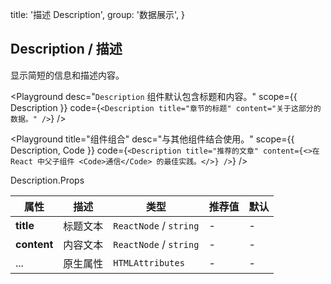 
  title: '描述 Description',
  group: '数据展示',
}

## Description / 描述

显示简短的信息和描述内容。

<Playground
  desc="`Description` 组件默认包含标题和内容。"
  scope={{ Description }}
  code={`
<Description title="章节的标题" content="关于这部分的数据。" />
`} />

<Playground
  title="组件组合"
  desc="与其他组件结合使用。"
  scope={{ Description, Code }}
  code={`
<Description title="推荐的文章" content={<>在 React 中父子组件 <Code>通信</Code> 的最佳实践。</>} />
`} />

<Attributes edit="/pages/zh-cn/components/description.mdx">
<Attributes.Title>Description.Props</Attributes.Title>

| 属性 | 描述 | 类型 | 推荐值 | 默认
| ---------- | ---------- | ---- |  -------------- | ------ |
| **title** | 标题文本 | `ReactNode` / `string` | - | - |
| **content** | 内容文本 | `ReactNode` / `string` | - | - |
| ... | 原生属性 | `HTMLAttributes` | - | - |

</Attributes>


